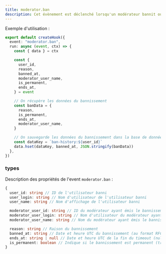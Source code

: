 ```yaml
---
title: moderator.ban
description: Cet évènement est déclenché lorsqu'un modérateur bannit ou timeout un utilisateur.
---
```


Exemple d'utilisation :

```typescript
export default createHook({
  event: "moderator.ban",
  run: async (event, ctx) => {
    const { data } = ctx

    const {
      user_id,
      reason,
      banned_at,
      moderator_user_name,
      is_permanent,
      ends_at,
    } = event

    // On récupère les données du bannissement
    const banData = {
      reason,
      is_permanent,
      ends_at,
      moderator_user_name,
    }

    // On sauvegarde les données du bannissement dans la base de données
    const dataKey = `ban-history:${user_id}`
    data.hset(dataKey, banned_at, JSON.stringify(banData))
  },
})
```

### types

Description des propriétés de l'event `moderator.ban` :

```typescript
{
  user_id: string // ID de l'utilisateur banni
  user_login: string // Nom d'utilisateur de l'utilisateur banni
  user_name: string // Nom d'affichage de l'utilisateur banni

  moderator_user_id: string // ID du modérateur ayant émis le bannissement
  moderator_user_login: string // Nom d'utilisateur du modérateur ayant émis le bannissement
  moderator_user_name: string // Nom du modérateur ayant émis le bannissement

  reason: string // Raison du bannissement
  banned_at: string // Date et heure UTC du bannissement (au format RFC3339)
  ends_at: string | null // Date et heure UTC de la fin du timeout (null si le bannissement est permanent)
  is_permanent: boolean // Indique si le bannissement est permanent (true) ou un timeout (false)
}
```
